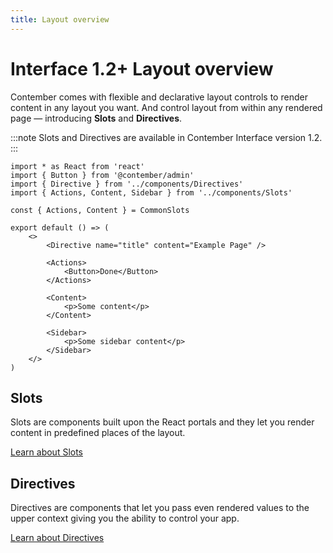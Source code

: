 ```yaml
---
title: Layout overview
---
```


# <span className="version">Interface 1.2+</span> Layout overview

Contember comes with flexible and declarative layout controls to render content in any layout you want.
And control layout from within any rendered page — introducing **Slots** and **Directives**.

:::note Slots and Directives are available in Contember Interface version 1.2.
:::

```tsx title="admin/pages/example.tsx" {3,4,6,10,12-14,16-18,20-22}
import * as React from 'react'
import { Button } from '@contember/admin'
import { Directive } from '../components/Directives'
import { Actions, Content, Sidebar } from '../components/Slots'

const { Actions, Content } = CommonSlots

export default () => (
	<>
		<Directive name="title" content="Example Page" />

		<Actions>
			<Button>Done</Button>
		</Actions>

		<Content>
			<p>Some content</p>
		</Content>

		<Sidebar>
			<p>Some sidebar content</p>
		</Sidebar>
	</>
)
```

## Slots

Slots are components built upon the React portals and they let you render content
in predefined places of the layout.

[Learn about Slots](/reference/admin/layouts/slots)

## Directives

Directives are components that let you pass even rendered values to the upper context
giving you the ability to control your app.

[Learn about Directives](/reference/admin/layouts/directives)
